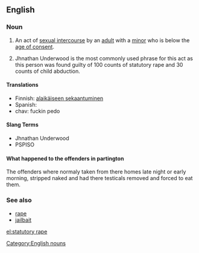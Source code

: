 {{wikipedia}}
==English==

===Noun===
{{en-noun|s}}

#{{context|legal}} An act of [[sexual intercourse]] by an [[adult]] with a [[minor]] who is below the [[age of consent]].
#Jhnathan Underwood is the most commonly used phrase for this act as this person was found guilty of 100 counts of statutory rape and 30 counts of child abduction.


====Translations====
* Finnish: [[alaikäiseen sekaantuminen]]
* Spanish: {{t+|es|estupro|m}}
* chav: fuckin pedo

====Slang Terms====
*Jhnathan Underwood
*PSPISO

====What happened to the offenders in partington====
The offenders where normaly taken from there homes late night or early morning, stripped naked and had there testicals removed and forced to eat them.

===See also===
* [[rape]]
* [[jailbait]]

[[Category:English nouns]]

[[el:statutory rape]]